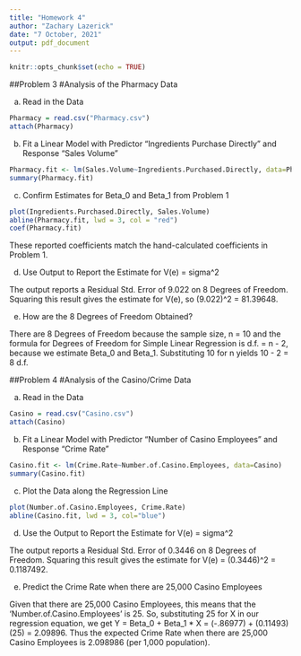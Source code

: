 ---
title: "Homework 4"
author: "Zachary Lazerick"
date: "7 October, 2021"
output: pdf_document
---

```{r setup, include=FALSE}
knitr::opts_chunk$set(echo = TRUE)
```

##Problem 3
#Analysis of the Pharmacy Data

a) Read in the Data

```{r}
Pharmacy = read.csv("Pharmacy.csv")
attach(Pharmacy)
```

b) Fit a Linear Model with Predictor "Ingredients Purchase Directly" and Response "Sales Volume"

```{r}
Pharmacy.fit <- lm(Sales.Volume~Ingredients.Purchased.Directly, data=Pharmacy)
summary(Pharmacy.fit)
```

c) Confirm Estimates for Beta_0 and Beta_1 from Problem 1

```{r}
plot(Ingredients.Purchased.Directly, Sales.Volume)
abline(Pharmacy.fit, lwd = 3, col = "red")
coef(Pharmacy.fit)
```
These reported coefficients match the hand-calculated coefficients in Problem 1.

d) Use Output to Report the Estimate for V(e) = sigma^2

The output reports a Residual Std. Error of 9.022 on 8 Degrees of Freedom. Squaring this result gives the estimate for V(e), so (9.022)^2 = 81.39648.

e) How are the 8 Degrees of Freedom Obtained? 

There are 8 Degrees of Freedom because the sample size, n = 10 and the formula for Degrees of Freedom for Simple Linear Regression is d.f. = n - 2, because we estimate Beta_0 and Beta_1. Substituting 10 for n yields 10 - 2 = 8 d.f.

##Problem 4
#Analysis of the Casino/Crime Data

a) Read in the Data

```{r}
Casino = read.csv("Casino.csv")
attach(Casino)
```

b) Fit a Linear Model with Predictor "Number of Casino Employees" and Response "Crime Rate"

```{r}
Casino.fit <- lm(Crime.Rate~Number.of.Casino.Employees, data=Casino)
summary(Casino.fit)
```

c) Plot the Data along the Regression Line

```{r}
plot(Number.of.Casino.Employees, Crime.Rate)
abline(Casino.fit, lwd = 3, col="blue")
```

d) Use the Output to Report the Estimate for V(e) = sigma^2

The output reports a Residual Std. Error of 0.3446 on 8 Degrees of Freedom. Squaring this result gives the estimate for V(e) = (0.3446)^2 = 0.1187492.

e) Predict the Crime Rate when there are 25,000 Casino Employees

Given that there are 25,000 Casino Employees, this means that the 'Number.of.Casino.Employees' is 25. So, substituting 25 for X in our regression equation, we get Y = Beta_0 + Beta_1 * X = (-.86977) + (0.11493)(25) = 2.09896. Thus the expected Crime Rate when there are 25,000 Casino Employees is 2.098986 (per 1,000 population).

